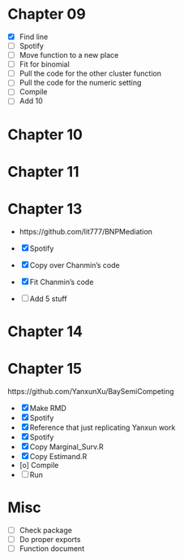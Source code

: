 # Chapter 09

- [x] Find line
- [ ] Spotify
- [ ] Move function to a new place
- [ ] Fit for binomial
- [ ] Pull the code for the other cluster function
- [ ] Pull the code for the numeric setting
- [ ] Compile
- [ ] Add 10

# Chapter 10

# Chapter 11

# Chapter 13

- https://github.com/lit777/BNPMediation

- [x] Spotify
- [x] Copy over Chanmin's code
- [x] Fit Chanmin's code
- [ ] Add 5 stuff

# Chapter 14

# Chapter 15

https://github.com/YanxunXu/BaySemiCompeting

- [x] Make RMD
- [x] Spotify
- [x] Reference that just replicating Yanxun work
- [x] Spotify
- [x] Copy Marginal_Surv.R
- [x] Copy Estimand.R
- [o] Compile
- [ ] Run

# Misc

- [ ] Check package
- [ ] Do proper exports
- [ ] Function document

